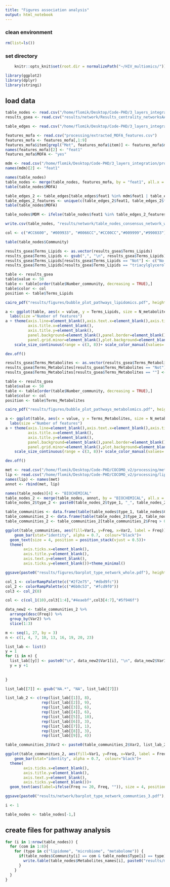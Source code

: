 ```yaml
---
title: "Figures association analysis"
output: html_notebook
---
```


### clean environment
```r
rm(list=ls())
```

### set directory
```r
    knitr::opts_knit$set(root.dir = normalizePath("~/HIV_multiomics/")) 
```

```r
library(ggplot2)
library(dplyr)
library(stringi)
```


## load data
```r
table_nodes <- read.csv("/home/flomik/Desktop/Code-PHD/3_layers_integration/data/network/Table_nodesAA_3_layers_filt_consensus.csv")
results_gsea <- read.csv("results/network/Results_centrality_networksAA_3_layers_filt_consensus.csv")
```

```r
table_edges <- read.csv("/home/flomik/Desktop/Code-PHD/3_layers_integration/results/network/network_correlation_positive_AA_3_layers_filt_consensus.csv")
```

```r
features_mofa <- read.csv("processing/extracted_MOFA_features.csv")
features_mofa <- features_mofa[,1:9]
features_mofa$item[grepl("Met", features_mofa$item)] <- features_mofa$met[grepl("Met", features_mofa$item)]
names(features_mofa)[2] <- "feat1"
features_mofa$MOFA <- "yes"
```

```r
mdm <- read.csv("/home/flomik/Desktop/Code-PHD/3_layers_integration/processing/processing_microbione_derived_metabolomics.csv")
names(mdm)[2] <- "feat1"
```

```r
names(table_nodes)
table_nodes <- merge(table_nodes, features_mofa, by = "feat1", all.x = TRUE)
table(table_nodes$MOFA)
```
```r
table_edges_2 <- table_edges[table_edges$feat1 %in% mdm$feat1 | table_edges$feat2 %in% mdm$feat1, ]
table_edges_2_features <- unique(c(table_edges_2$feat1, table_edges_2$feat2))
table(table_nodes$MOFA)
```


```r
table_nodes$MDM <- ifelse(table_nodes$feat1 %in% table_edges_2_features, "yes", "no")
```

```r
write.csv(table_nodes, "results/network/table_nodes_consensus_network_with_MDM_and_MOFA.csv")
```

```r
col <- c("#CC6600", "#009933", "#0066CC","#CC00CC","#009999","#990033")
```

```r
table(table_nodes$Community)
```

```r
results_gsea$Terms_Lipids <- as.vector(results_gsea$Terms_Lipids)
results_gsea$Terms_Lipids <- gsub(",", "\n", results_gsea$Terms_Lipids)
results_gsea$Terms_Lipids[results_gsea$Terms_Lipids == "Not"] <- c("No lipids in this community_", "No lipids in this community.","No lipids in this community")
results_gsea$Terms_Lipids[results_gsea$Terms_Lipids == "triacylglycerol\ndiacylglycerol"] <- c("triacylglycerol\ndiacylglycerol", "triacylglycerol\ndiacylglycerol_")
```


```r
table <- results_gsea
table$value <- 50
table <- table[order(table$Number_community, decreasing = TRUE),]
table$color <- col
position <- table$Terms_Lipids
```

```r
cairo_pdf("results/figures/bubble_plot_pathways_lipidomics.pdf", height = 3, width = 7,family="mono")

a <- ggplot(table, aes(x = value, y = Terms_Lipids, size = N_metabolites, color = as.factor(Number_community)))+ geom_point()+
  labs(size ="Number of features")
a + theme(axis.line=element_blank(),axis.text.x=element_blank(),axis.ticks=element_blank(),
          axis.title.x=element_blank(),
          axis.title.y=element_blank(),
          panel.background=element_blank(),panel.border=element_blank(),panel.grid.major=element_blank(),
          panel.grid.minor=element_blank(),plot.background=element_blank(), axis.text.y = element_text(size=12, color = "black"))+ coord_cartesian(xlim = c(49, 50.05), expand = TRUE) + scale_y_discrete(limits = position, position = "right")+ 
    scale_size_continuous(range = c(3, 8))+ scale_color_manual(values= col)+ guides(color = FALSE)

dev.off()

```

```r
results_gsea$Terms_Metabolites <- as.vector(results_gsea$Terms_Metabolites)
results_gsea$Terms_Metabolites[results_gsea$Terms_Metabolites == "Not"] <- "No metabolites in this community"
results_gsea$Terms_Metabolites[results_gsea$Terms_Metabolites == ""] <- c("No pathway significant_", "No pathway significant")
```


```r
table <- results_gsea
table$value <- 50
table <- table[order(table$Number_community, decreasing = TRUE),]
table$color <- col
position <- table$Terms_Metabolites
```

```r
cairo_pdf("results/figures/bubble_plot_pathways_metabolomics.pdf", height = 2, width = 7,family="mono")

a <- ggplot(table, aes(x = value, y = Terms_Metabolites, size = N_metabolites, color = as.factor(table$Number_community)))+ geom_point()+
  labs(size ="Number of features")
a + theme(axis.line=element_blank(),axis.text.x=element_blank(),axis.ticks=element_blank(),
          axis.title.x=element_blank(),
          axis.title.y=element_blank(),
          panel.background=element_blank(),panel.border=element_blank(),panel.grid.major=element_blank(),
          panel.grid.minor=element_blank(),plot.background=element_blank(), axis.text.y = element_text(size=12, color = "black"))+ coord_cartesian(xlim = c(49, 50.05), expand = TRUE) + scale_y_discrete(limits = position, position = "right")+ 
    scale_size_continuous(range = c(3, 8))+ scale_color_manual(values= col)+ guides(color = FALSE)

dev.off()
```

```r
met <- read.csv("/home/flomik/Desktop/Code-PHD/COCOMO_v2/processing/metabolites_pathways.csv")
lip <- read.csv("/home/flomik/Desktop/Code-PHD/COCOMO_v2/processing/lipids_pathways.csv")
names(lip) <- names(met)
annot <- rbind(met, lip)
```

```r
names(table_nodes)[4] <- "BIOCHEMICAL"
table_nodes_2 <- merge(table_nodes, annot, by = "BIOCHEMICAL", all.x = TRUE)
table_nodes_2$type_2 <- paste0(table_nodes_2$type_1, "_", table_nodes_2$SUPER.PATHWAY)

```

```r
table_communities <- data.frame(table(table_nodes$type_1, table_nodes$Community))
table_communities_2 <- data.frame(table(table_nodes_2$type_2, table_nodes_2$Community))
table_communities_2 <- table_communities_2[table_communities_2$Freq > 0, ]
```

```r
ggplot(table_communities, aes(fill=Var1, y=Freq, x=Var2, label = Freq)) + 
    geom_bar(stat="identity", alpha = 0.7,  colour="black")+
  geom_text(size = 4, position = position_stack(vjust = 0.5))+
  theme(
        axis.ticks.x=element_blank(),
        axis.title.y=element_blank(),
        axis.text.y=element_blank(),
        axis.ticks.y=element_blank())+theme_minimal()

ggsave(paste0("results/figures/barplot_type_network_whole.pdf"), height = 6, width = 6)
```

```r
col_1 <- colorRampPalette(c("#2f2e75", "#dbd9fc"))
col_2 <- colorRampPalette(c("#6b0c53", "#fcd9f0"))
col3 <- col_2(8) 

col <- c(col_1(10),col3[1:4],"#4eaebf",col3[4:7],"#5f946f")
```

```r
data_new2 <- table_communities_2 %>%                                      # Top N highest values by group
  arrange(desc(Freq)) %>% 
  group_by(Var2) %>%
  slice(1:3)
```
```r
m <- seq(1, 27, by = 3)
n <- c(1, 4, 7, 10, 13, 16, 19, 20, 23)
```


```r
list_lab <- list()
y = 1
for (i in n) {
  list_lab[[y]] <- paste0("\n", data_new2$Var1[i], "\n", data_new2$Var1[i+1], "\n", data_new2$Var1[i+2])
  y = y +1
  
  
}

list_lab[[7]] <- gsub("NA.*", "NA", list_lab[[7]])
```

```r
list_lab_2 <- c(rep(list_lab[[1]], 8),
                rep(list_lab[[2]], 9),
                rep(list_lab[[3]], 6),
                rep(list_lab[[4]], 6),
                rep(list_lab[[5]], 10),
                rep(list_lab[[6]], 3),
                rep(list_lab[[7]], 1),
                rep(list_lab[[8]], 3),
                rep(list_lab[[9]], 4))

table_communities_2$Var2 <- paste0(table_communities_2$Var2, list_lab_2)
```

```r
ggplot(table_communities_2, aes(fill=Var1, y=Freq, x=Var2, label = Freq, color = Var1)) + 
    geom_bar(stat="identity", alpha = 0.7,  colour="black")+
  theme(
        axis.ticks.x=element_blank(),
        axis.title.y=element_blank(),
        axis.text.y=element_blank(),
        axis.ticks.y=element_blank())+
  geom_text(aes(label=ifelse(Freq >= 20, Freq, "")), size = 4, position = position_stack(vjust = 0.5), color = "black")+scale_fill_manual(values = col) + scale_x_discrete(position = "top") 

ggsave(paste0("results/network/barplot_type_network_communties_3.pdf"), height = 6, width = 19)
```


```r
i <- 1
```

```r
table_nodes <- table_nodes[-1,]
```

## create files for pathway analysis
```r
for (i in 1:nrow(table_nodes)) {
  for (com in 1:8){
    for (type in c("lipidome", "microbiome", "metabolome")) {
      if(table_nodes$Community[i] == com & table_nodes$Type[i] == type) {
        write.table(table_nodes$Metabolites_names[i], paste0("results/microbiome_project/GSEA/", substr(type,1,3),"_", com, ".txt"), row.names = FALSE, quote = FALSE)
      }
    }
  }
}
```

